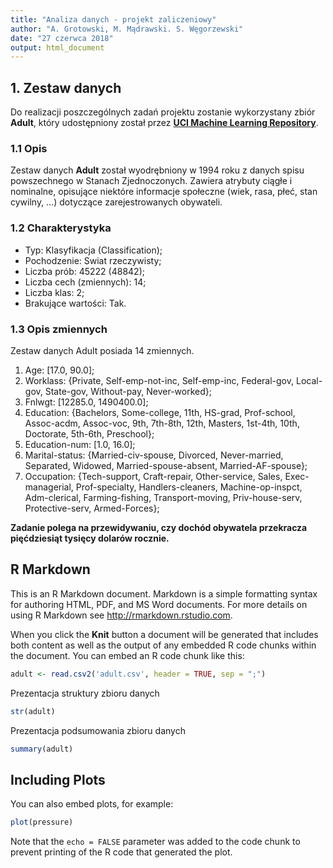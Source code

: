 ```yaml
---
title: "Analiza danych - projekt zaliczeniowy"
author: "A. Grotowski, M. Mądrawski. S. Węgorzewski"
date: "27 czerwca 2018"
output: html_document
---
```


## 1. Zestaw danych
Do realizacji poszczególnych zadań projektu zostanie wykorzystany zbiór **Adult**, który udostępniony został przez **[UCI Machine Learning Repository](http://archive.ics.uci.edu/ml/datasets/Adult)**.

### 1.1 Opis
Zestaw danych **Adult** został wyodrębniony w 1994 roku z danych spisu powszechnego w Stanach Zjednoczonych.
Zawiera atrybuty ciągłe i nominalne, opisujące niektóre informacje społeczne (wiek, rasa, płeć, stan cywilny, ...) dotyczące zarejestrowanych obywateli.

### 1.2 Charakterystyka
* Typ: Klasyfikacja (Classification);	
* Pochodzenie: Swiat rzeczywisty;
* Liczba prób: 45222 (48842);
* Liczba cech (zmiennych):	14;
* Liczba klas: 2;
* Brakujące wartości:	Tak.

### 1.3 Opis zmiennych
Zestaw danych Adult posiada 14 zmiennych.

1. Age: [17.0, 90.0];  
2. Worklass: {Private, Self-emp-not-inc, Self-emp-inc, Federal-gov, Local-gov, State-gov, Without-pay, Never-worked};
3. Fnlwgt: [12285.0, 1490400.0];
4. Education: {Bachelors, Some-college, 11th, HS-grad, Prof-school, Assoc-acdm, Assoc-voc, 9th, 7th-8th, 12th, Masters, 1st-4th, 10th, Doctorate, 5th-6th, Preschool};
5. Education-num: [1.0, 16.0];
6. Marital-status: {Married-civ-spouse, Divorced, Never-married, Separated, Widowed, Married-spouse-absent, Married-AF-spouse};
7. Occupation: {Tech-support, Craft-repair, Other-service, Sales, Exec-managerial, Prof-specialty, Handlers-cleaners, Machine-op-inspct, Adm-clerical, Farming-fishing, Transport-moving, Priv-house-serv, Protective-serv, Armed-Forces};


**Zadanie polega na przewidywaniu, czy dochód obywatela przekracza pięćdziesiąt tysięcy dolarów rocznie.**

## R Markdown

This is an R Markdown document. Markdown is a simple formatting syntax for authoring HTML, PDF, and MS Word documents. For more details on using R Markdown see <http://rmarkdown.rstudio.com>.

When you click the **Knit** button a document will be generated that includes both content as well as the output of any embedded R code chunks within the document. You can embed an R code chunk like this:

```r
adult <- read.csv2('adult.csv', header = TRUE, sep = ";")
```

Prezentacja struktury zbioru danych
```r
str(adult)
```

Prezentacja podsumowania zbioru danych
```r
summary(adult)
```


## Including Plots

You can also embed plots, for example:

```r
plot(pressure)
```

Note that the `echo = FALSE` parameter was added to the code chunk to prevent printing of the R code that generated the plot.

